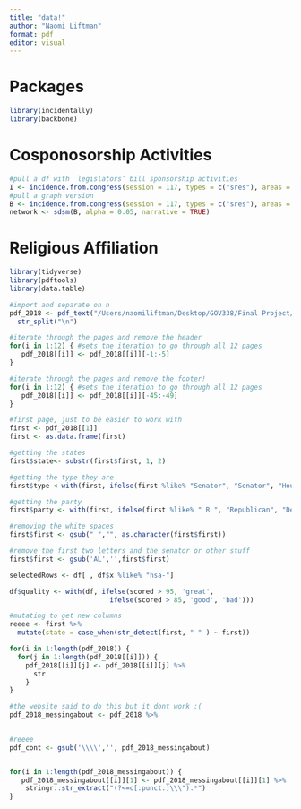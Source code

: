 ```yaml
---
title: "data!"
author: "Naomi Liftman"
format: pdf
editor: visual
---
```


# Packages

```r
library(incidentally)
library(backbone)
```

# Cosponosorship Activities

```r
#pull a df with  legislators’ bill sponsorship activities
I <- incidence.from.congress(session = 117, types = c("sres"), areas = c("All"), format = "data", narrative = TRUE)
#pull a graph version
B <- incidence.from.congress(session = 117, types = c("sres"), areas = c("All"), format = "igraph")
network <- sdsm(B, alpha = 0.05, narrative = TRUE)
```

# Religious Affiliation

```r
library(tidyverse)
library(pdftools)
library(data.table)
```

```r
#import and separate on n
pdf_2018 <- pdf_text("/Users/naomiliftman/Desktop/GOV338/Final Project/2018congressreligion.pdf") %>% 
  str_split("\n")
```

```r
#iterate through the pages and remove the header
for(i in 1:12) { #sets the iteration to go through all 12 pages
   pdf_2018[[i]] <- pdf_2018[[i]][-1:-5]
}

#iterate through the pages and remove the footer!
for(i in 1:12) { #sets the iteration to go through all 12 pages
   pdf_2018[[i]] <- pdf_2018[[i]][-45:-49]
}
```

```r
#first page, just to be easier to work with 
first <- pdf_2018[[1]]
first <- as.data.frame(first)

#getting the states
first$state<- substr(first$first, 1, 2)

#getting the type they are
first$type <-with(first, ifelse(first %like% "Senator", "Senator", "House"))

#getting the party 
first$party <- with(first, ifelse(first %like% " R ", "Republican", "Democrat"))

#removing the white spaces
first$first <- gsub(" ","", as.character(first$first))

#remove the first two letters and the senator or other stuff
first$first <- gsub('AL','',first$first)

selectedRows <- df[ , df$x %like% "hsa-"]

df$quality <- with(df, ifelse(scored > 95, 'great',
                         ifelse(scored > 85, 'good', 'bad')))

#mutating to get new columns
reeee <- first %>% 
  mutate(state = case_when(str_detect(first, " " ) ~ first))
```



```r
for(i in 1:length(pdf_2018)) {
  for(j in 1:length(pdf_2018[[i]])) {
    pdf_2018[[i]][j] <- pdf_2018[[i]][j] %>% 
      str
    }
}
```



```r
#the website said to do this but it dont work :(
pdf_2018_messingabout <- pdf_2018 %>% 
  
```

```r
#reeee
pdf_cont <- gsub('\\\\','', pdf_2018_messingabout)


for(i in 1:length(pdf_2018_messingabout)) {
   pdf_2018_messingabout[[i]][1] <- pdf_2018_messingabout[[i]][1] %>%
    stringr::str_extract("(?<=c[:punct:]\\\").*")
}

```

